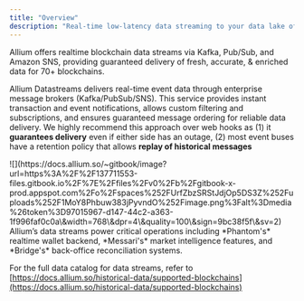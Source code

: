 ```yaml
---
title: "Overview"
description: "Real-time low-latency data streaming to your data lake of choice."
---
```


Allium offers realtime blockchain data streams via Kafka, Pub/Sub, and Amazon SNS, providing guaranteed delivery of fresh, accurate, & enriched data for 70+ blockchains.

Allium Datastreams delivers real-time event data through enterprise message brokers (Kafka/PubSub/SNS). This service provides instant transaction and event notifications, allows custom filtering and subscriptions, and ensures guaranteed message ordering for reliable data delivery.
<Info>
We highly recommend this approach over web hooks as (1) it **guarantees delivery** even if either side has an outage, (2) most event buses have a retention policy that allows **replay of historical messages**
</Info>
<Frame>
![](https://docs.allium.so/~gitbook/image?url=https%3A%2F%2F137711553-files.gitbook.io%2F%7E%2Ffiles%2Fv0%2Fb%2Fgitbook-x-prod.appspot.com%2Fo%2Fspaces%252FUrfZbzSRStJdjOp5DS3Z%252Fuploads%252F1MoY8Phbuw383jPyvndO%252Fimage.png%3Falt%3Dmedia%26token%3D97015967-d147-44c2-a363-1f996faf0c0a\&width=768\&dpr=4\&quality=100\&sign=9bc38f5f\&sv=2)
</Frame>
Allium’s data streams power critical operations including *Phantom's* realtime wallet backend, *Messari's* market intelligence features, and *Bridge's* back-office reconciliation systems.

For the full data catalog for data streams, refer to [https://docs.allium.so/historical-data/supported-blockchains](https://docs.allium.so/historical-data/supported-blockchains)


